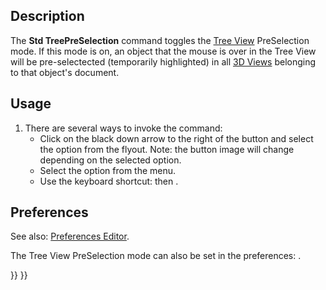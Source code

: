 <languages/>
<translate>

<!--T:1-->
{{Docnav
|[[Std_TreeSyncPlacement|TreeSyncPlacement]]
|[[Std_TreeRecordSelection|TreeRecordSelection]]
|[[Std_View_Menu|Std View Menu]]
|IconL=Std_TreeSyncPlacement.svg
|IconR=Std_TreeRecordSelection.svg
|IconC=Freecad.svg
}}

<!--T:2-->
{{GuiCommand
|Name=Std TreePreSelection
|MenuLocation=View → TreeView actions → Pre-selection
|Workbenches=All
|Shortcut={{KEY|T}} {{KEY|4}}
|Version=0.19
}}

==Description== <!--T:3-->

<!--T:4-->
The '''Std TreePreSelection''' command toggles the [[Tree_View|Tree View]] PreSelection mode. If this mode is on, an object that the mouse is over in the Tree View will be pre-selectected (temporarily highlighted) in all [[3D_View|3D Views]] belonging to that object's document.

==Usage== <!--T:5-->

<!--T:6-->
# There are several ways to invoke the command:
#* Click on the black down arrow to the right of the {{Button|[[Image:Std_TreeSyncView.svg|16px]]}} button and select the {{MenuCommand|Pre-selection}} option from the flyout. Note: the button image will change depending on the selected option.
#* Select the {{MenuCommand|View → TreeView actions → Pre-selection}} option from the menu.
#* Use the keyboard shortcut: {{KEY|T}} then {{KEY|4}}.

==Preferences== <!--T:7-->

<!--T:10-->
See also: [[Preferences_Editor|Preferences Editor]].

<!--T:8-->
The Tree View PreSelection mode can also be set in the preferences: {{MenuCommand|Edit→ Preferences → General → Selection → Preselect the object in 3D View when mouse over the tree item}}.


<!--T:9-->
{{Docnav
|[[Std_TreeSyncPlacement|TreeSyncPlacement]]
|[[Std_TreeRecordSelection|TreeRecordSelection]]
|[[Std_View_Menu|Std View Menu]]
|IconL=Std_TreeSyncPlacement.svg
|IconR=Std_TreeRecordSelection.svg
|IconC=Freecad.svg
}}

</translate>
{{Std_Base_navi{{#translation:}}}}
{{Userdocnavi{{#translation:}}}}